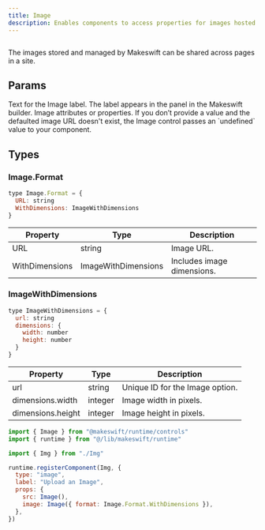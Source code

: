 ```yaml
---
title: Image
description: Enables components to access properties for images hosted by Makeswift in the Makeswift builder.
---
```


<Frame
  type="glass"
  caption=""
>
  <img src="" />
</Frame>


The images stored and managed by Makeswift can be shared across pages in a site.


## Params

<ParamField query="label" type="string" default="Image">
  Text for the Image label. The label appears in the panel in the Makeswift builder.
</ParamField>

<ParamField query="format" type="Image.Format" default="Image.Format.URL">
  Image attributes or properties. If you don’t provide a value and the defaulted image URL doesn't exist, the Image control
  passes an `undefined` value to your component.
</ParamField>

## Types

### Image.Format

```javascript
type Image.Format = { 
  URL: string
  WithDimensions: ImageWithDimensions
}
``` 

| Property | Type | Description |
| --- | --- | --- |
| URL | string | Image URL. |
| WithDimensions | ImageWithDimensions | Includes image dimensions. | 

### ImageWithDimensions

```javascript
type ImageWithDimensions = {
  url: string
  dimensions: {
    width: number
    height: number
  }
}
```

| Property | Type | Description | 
| --- | --- | --- |
| url | string | Unique ID for the Image option. |
| dimensions.width | integer | Image width in pixels. | 
| dimensions.height | integer | Image height in pixels. | 



<RequestExample>

```jsx /components/Img/Img.makeswift.js
import { Image } from "@makeswift/runtime/controls"
import { runtime } from "@/lib/makeswift/runtime"

import { Img } from "./Img"

runtime.registerComponent(Img, {
  type: "image",
  label: "Upload an Image",
  props: {
    src: Image(),
    image: Image({ format: Image.Format.WithDimensions }),
  },
})
```

</RequestExample>